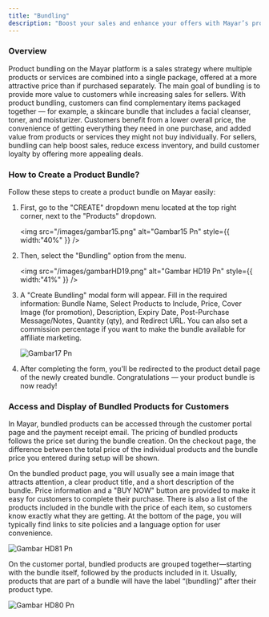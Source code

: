 ```yaml
---
title: "Bundling"
description: "Boost your sales and enhance your offers with Mayar’s product bundling feature — available now!"
---
```


### Overview

Product bundling on the Mayar platform is a sales strategy where multiple products or services are combined into a single package, offered at a more attractive price than if purchased separately. The main goal of bundling is to provide more value to customers while increasing sales for sellers. With product bundling, customers can find complementary items packaged together — for example, a skincare bundle that includes a facial cleanser, toner, and moisturizer. Customers benefit from a lower overall price, the convenience of getting everything they need in one purchase, and added value from products or services they might not buy individually. For sellers, bundling can help boost sales, reduce excess inventory, and build customer loyalty by offering more appealing deals.

### How to Create a Product Bundle?

Follow these steps to create a product bundle on Mayar easily:

1. First, go to the "CREATE" dropdown menu located at the top right corner, next to the "Products" dropdown.

   <img
     src="/images/gambar15.png"
     alt="Gambar15 Pn"
     style={{ width:"40%" }}
   />
2. Then, select the "Bundling" option from the menu.

   <img
     src="/images/gambarHD19.png"
     alt="Gambar HD19 Pn"
     style={{ width:"41%" }}
   />
3. A "Create Bundling" modal form will appear. Fill in the required information: Bundle Name, Select Products to Include, Price, Cover Image (for promotion), Description, Expiry Date, Post-Purchase Message/Notes, Quantity (qty), and Redirect URL. You can also set a commission percentage if you want to make the bundle available for affiliate marketing.

   ![Gambar17 Pn](/images/gambar17.png)
4. After completing the form, you'll be redirected to the product detail page of the newly created bundle. Congratulations — your product bundle is now ready\!

### Access and Display of Bundled Products for Customers

In Mayar, bundled products can be accessed through the customer portal page and the payment receipt email. The pricing of bundled products follows the price set during the bundle creation. On the checkout page, the difference between the total price of the individual products and the bundle price you entered during setup will be shown. 

On the bundled product page, you will usually see a main image that attracts attention, a clear product title, and a short description of the bundle. Price information and a "BUY NOW" button are provided to make it easy for customers to complete their purchase. There is also a list of the products included in the bundle with the price of each item, so customers know exactly what they are getting. At the bottom of the page, you will typically find links to site policies and a language option for user convenience.

![Gambar HD81 Pn](/images/gambarHD81.png)

On the customer portal, bundled products are grouped together—starting with the bundle itself, followed by the products included in it. Usually, products that are part of a bundle will have the label “(bundling)” after their product type.

![Gambar HD80 Pn](/images/gambarHD80.png)